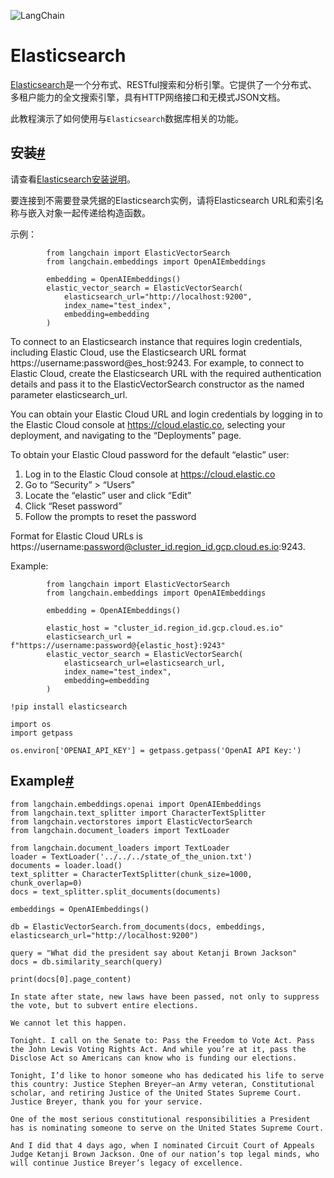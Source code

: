 

<Head>
  <script>
    {
      `(function() {
         var _hmt = _hmt || [];
(function() {
  var hm = document.createElement("script");
  hm.src = "https://hm.baidu.com/hm.js?e60fb290e204e04c5cb6f79b0ac1e697";
  var s = document.getElementsByTagName("script")[0]; 
  s.parentNode.insertBefore(hm, s);
})();
       })();`
    }
  </script>
</Head>

![LangChain](https://pica.zhimg.com/50/v2-56e8bbb52aa271012541c1fe1ceb11a2_r.gif)




Elasticsearch
=====




[Elasticsearch](https://www.elastic.co/elasticsearch/)是一个分布式、RESTful搜索和分析引擎。它提供了一个分布式、多租户能力的全文搜索引擎，具有HTTP网络接口和无模式JSON文档。

此教程演示了如何使用与`Elasticsearch`数据库相关的功能。

安装[#](#installation "此标题的永久链接")
-------------------------------

请查看[Elasticsearch安装说明](https://www.elastic.co/guide/en/elasticsearch/reference/current/install-elasticsearch)。

要连接到不需要登录凭据的Elasticsearch实例，请将Elasticsearch URL和索引名称与嵌入对象一起传递给构造函数。

示例：

```
        from langchain import ElasticVectorSearch
        from langchain.embeddings import OpenAIEmbeddings

        embedding = OpenAIEmbeddings()
        elastic_vector_search = ElasticVectorSearch(
            elasticsearch_url="http://localhost:9200",
            index_name="test_index",
            embedding=embedding
        )

```

To connect to an Elasticsearch instance that requires login credentials,
including Elastic Cloud, use the Elasticsearch URL format
https://username:password@es_host:9243. For example, to connect to Elastic
Cloud, create the Elasticsearch URL with the required authentication details and
pass it to the ElasticVectorSearch constructor as the named parameter
elasticsearch_url.

You can obtain your Elastic Cloud URL and login credentials by logging in to the
Elastic Cloud console at https://cloud.elastic.co, selecting your deployment, and
navigating to the “Deployments” page.

To obtain your Elastic Cloud password for the default “elastic” user:

1. Log in to the Elastic Cloud console at https://cloud.elastic.co
2. Go to “Security” > “Users”
3. Locate the “elastic” user and click “Edit”
4. Click “Reset password”
5. Follow the prompts to reset the password

Format for Elastic Cloud URLs is
https://username:password@cluster_id.region_id.gcp.cloud.es.io:9243.

Example:

```
        from langchain import ElasticVectorSearch
        from langchain.embeddings import OpenAIEmbeddings

        embedding = OpenAIEmbeddings()

        elastic_host = "cluster_id.region_id.gcp.cloud.es.io"
        elasticsearch_url = f"https://username:password@{elastic_host}:9243"
        elastic_vector_search = ElasticVectorSearch(
            elasticsearch_url=elasticsearch_url,
            index_name="test_index",
            embedding=embedding
        )

```

```
!pip install elasticsearch

```

```
import os
import getpass

os.environ['OPENAI_API_KEY'] = getpass.getpass('OpenAI API Key:')

```

Example[#](#example "Permalink to this headline")
-------------------------------------------------

```
from langchain.embeddings.openai import OpenAIEmbeddings
from langchain.text_splitter import CharacterTextSplitter
from langchain.vectorstores import ElasticVectorSearch
from langchain.document_loaders import TextLoader

```

```
from langchain.document_loaders import TextLoader
loader = TextLoader('../../../state_of_the_union.txt')
documents = loader.load()
text_splitter = CharacterTextSplitter(chunk_size=1000, chunk_overlap=0)
docs = text_splitter.split_documents(documents)

embeddings = OpenAIEmbeddings()

```

```
db = ElasticVectorSearch.from_documents(docs, embeddings, elasticsearch_url="http://localhost:9200")

query = "What did the president say about Ketanji Brown Jackson"
docs = db.similarity_search(query)

```

```
print(docs[0].page_content)

```

```
In state after state, new laws have been passed, not only to suppress the vote, but to subvert entire elections. 

We cannot let this happen. 

Tonight. I call on the Senate to: Pass the Freedom to Vote Act. Pass the John Lewis Voting Rights Act. And while you’re at it, pass the Disclose Act so Americans can know who is funding our elections. 

Tonight, I’d like to honor someone who has dedicated his life to serve this country: Justice Stephen Breyer—an Army veteran, Constitutional scholar, and retiring Justice of the United States Supreme Court. Justice Breyer, thank you for your service. 

One of the most serious constitutional responsibilities a President has is nominating someone to serve on the United States Supreme Court. 

And I did that 4 days ago, when I nominated Circuit Court of Appeals Judge Ketanji Brown Jackson. One of our nation’s top legal minds, who will continue Justice Breyer’s legacy of excellence.

```

